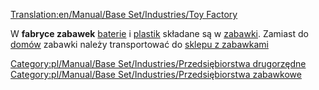 [[Translation:en/Manual/Base Set/Industries/Toy Factory]]

{{pl/Manual/Base Set/Industries/Przedsiębiorstwa|image=en/Manual/Base Set/Industries/ToyFactory.png
|name=Fabryka zabawek
|climates=[[pl/Manual/Klimat]]
|accepts=[[pl/Manual/Base Set/Cargos/Plastik|Plastik]], [[pl/Manual/Base Set/Cargos/Baterie|Baterie]]
|produces=[[pl/Manual/Base Set/Cargos/Zabawki|Zabawki]]
}}

W '''fabryce zabawek''' [[pl/Manual/Base Set/Cargos/Baterie|baterie]] i [[pl/Manual/Base Set/Cargos/Plastik|plastik]] składane są w [[pl/Manual/Base Set/Cargos/Zabawki|zabawki]]. Zamiast do [[pl/Archive/Unmapped/Domy|domów]] zabawki należy transportować do [[pl/Manual/Base Set/Industries/Sklep z zabawkami|sklepu z zabawkami]]

{{pl/Manual/Base Set/Industries/Navbox Industries}}

[[Category:pl/Manual/Base Set/Industries/Przedsiębiorstwa drugorzędne]]
[[Category:pl/Manual/Base Set/Industries/Przedsiębiorstwa zabawkowe]]